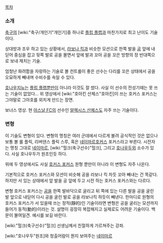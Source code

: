 [[목차]]
=== 소개 ===

[[축구]]의 [wiki:"축구/개인기"개인기]중 하나로 [[플립 플랩]]과 마찬가지로 최고 난이도 기술이다.

상대방과 조우 하고 있는 상황에서, [[라보나 킥]]과 비슷한 모션으로 한쪽 발을 [[공]] 앞에 내딛어 중심을 잡고 뒷쪽 발로 공을 몰면서 앞에 발과 꼬아 공을 꼬은 방향의 정 반대쪽으로 보내 제치는 기술.

엄청난 화려함을 자랑하는 기술로 볼 컨트롤이 좋은 선수는 다리를 꼬은 상태에서 공을 오묘하게 빼내며 수비수를 속일 수 있다.

{{{#!html
<iframe width="420" height="315" src="http://www.youtube.com/embed/XrRQWsMHgZ8" frameborder="0" allowfullscreen></iframe>
}}}

[[호나우지뉴]]는 [[플립 플랩]]뿐만이 아니라 이것도 잘 썼다. 사실 이 선수의 전성기때는 못 쓰는 기술이 없었다... 위 영상에서 [wiki:"호아킨 산체스"호아킨]이 쓰는 호커스 포커스는 그야말로 그아호를 외치게 만드는 장면.

{{{#!html
<iframe width="560" height="315" src="http://www.youtube.com/embed/laDvt6qojuM" frameborder="0" allowfullscreen></iframe>
}}}

보너스 영상. 현 [[아스날 FC]]의 선수인 [[알렉시스 산체스]]도 자주 쓰는 기술이다.


=== 변형 ===

이 기술도 변형이 있다. 변형의 명칭은 여러 군데에서 다르게 불려 공식적인 것은 없으나 보통 볼 롤 플릭, 리버댄스 플릭 스루, 혹은 [[네이마르]]호커스 포커스라고 부른다. 시전자는 명칭 그대로 [[네이마르]], [wiki:"헐크(축구선수)"헐크], 그리고 [[호나우두]]외 소수가 있다. 사실 호나우두가 원조인듯 하다. 

위에 두 영상에서도 사실 [[호커스 포커스]] 원형 뿐만이 아니라 이 변형도 자주 나온다.

기본적으로 호커스 포커스와 모션이 비슷해 공을 라보나 킥 차듯 꼬아 빼내는 건 똑같다. 하지만 서 있는 상태에서 앞 발을 공 앞에 두고 시전 하는 호커스 포커스와는 다르다.

변형 호커스 포커스는 [[공]]을 한쪽 발바닥으로 굴리고 뒤 쪽에 있는 다른 발을 공을 굴린 발 앞으로 내딛어 다시 공을 굴린 발로 공을 라보나킥 하듯이 빼낸다. 한마디로 원형의 호커스 포커스가 서 있을때 쓰는 정적(靜的)인 기술이라면 변형은 공을 굴리는 모션까지 들어가 동적(動的)이라는 것. 설명이 굉장히 복잡해지고 실제로도 어려운 기술이다. 백문이 불여일견. 예시를 보길 바란다.

{{{#!html
<iframe width="560" height="315" src="http://www.youtube.com/embed/-KAMTyXa8i0" frameborder="0" allowfullscreen></iframe>
}}}

[wiki:"헐크(축구선수)"헐크] 선생님께서 친절하게 가르쳐주는 강좌.

{{{#!html
<iframe width="560" height="315" src="http://www.youtube.com/embed/vWptBWW_e9Q" frameborder="0" allowfullscreen></iframe>
}}}

[wiki:"호나우두"원조]와 청출어람이 뭔지 보여주는 [[네이마르]]
